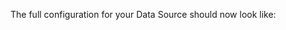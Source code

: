 
<ConfigForAssetsRuntime />

The full configuration for your Data Source should now look like:

```python name="version-0.17.23 full datasource_config for runtime spark datasource"
```

<CautionRuntimeBatchIdentifierValues />